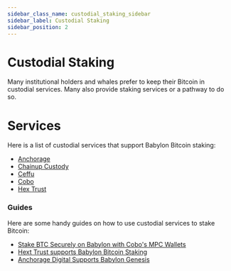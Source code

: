 ```yaml
---
sidebar_class_name: custodial_staking_sidebar
sidebar_label: Custodial Staking
sidebar_position: 2
---
```


# Custodial Staking

Many institutional holders and whales prefer to keep their Bitcoin in custodial services. Many also provide staking services or a pathway to do so. 

# Services

Here is a list of custodial services that support Babylon Bitcoin staking:

- [Anchorage](https://www.anchorage.com/platform/custody)
- [Chainup Custody](https://chainup.com/)
- [Ceffu](https://www.ceffu.com/)
- [Cobo](https://cobo.com/)
- [Hex Trust](https://www.hextrust.com/)

### Guides

Here are some handy guides on how to use custodial services to stake Bitcoin: 

- [Stake BTC Securely on Babylon with Cobo's MPC Wallets](https://www.cobo.com/post/stake-btc-on-babylon-with-cobo-mpc-wallets)
- [Hext Trust supports Babylon Bitcoin Staking](https://www.hextrust.com/resources-collection/babylon-genesis-phase-2)
- [Anchorage Digital Supports Babylon Genesis](https://www.anchorage.com/insights/anchorage-digital-supports-babylon-genesis-for-mainnet-launch)